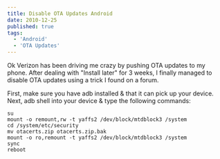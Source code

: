 ```yaml
---
title: Disable OTA Updates Android
date: 2010-12-25
published: true
tags:
  - 'Android'
  - 'OTA Updates'
---
```


Ok Verizon has been driving me crazy by pushing OTA updates to my phone. After dealing with "Install later" for 3 weeks, I finally managed to disable OTA updates using a trick I found on a forum.

First, make sure you have adb installed & that it can pick up your device. Next, adb shell into your device & type the following commands:

```
su
mount -o remount,rw -t yaffs2 /dev/block/mtdblock3 /system
cd /system/etc/security
mv otacerts.zip otacerts.zip.bak
mount -o ro,remount -t yaffs2 /dev/block/mtdblock3 /system
sync
reboot
```
